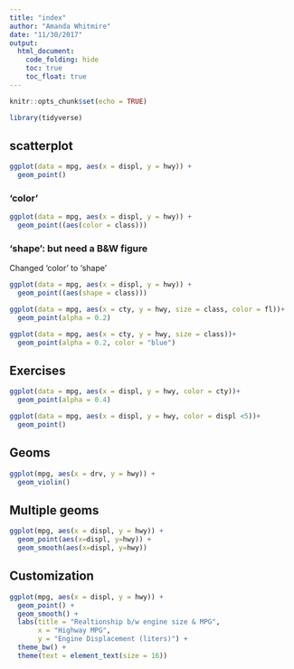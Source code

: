 ```yaml
---
title: "index"
author: "Amanda Whitmire"
date: "11/30/2017"
output: 
  html_document:
    code_folding: hide
    toc: true
    toc_float: true
---
```


```r
knitr::opts_chunk$set(echo = TRUE)

library(tidyverse)
```

## scatterplot

```r
ggplot(data = mpg, aes(x = displ, y = hwy)) + 
  geom_point()
```

### 'color'

```r
ggplot(data = mpg, aes(x = displ, y = hwy)) + 
  geom_point((aes(color = class)))
```

### 'shape': but need a B&W figure

Changed 'color' to 'shape'

```r
ggplot(data = mpg, aes(x = displ, y = hwy)) + 
  geom_point((aes(shape = class)))
```

```r
ggplot(data = mpg, aes(x = cty, y = hwy, size = class, color = fl))+ 
  geom_point(alpha = 0.2)
```

```r

ggplot(data = mpg, aes(x = cty, y = hwy, size = class))+ 
  geom_point(alpha = 0.2, color = "blue")
```

## Exercises

```r

ggplot(data = mpg, aes(x = displ, y = hwy, color = cty))+ 
  geom_point(alpha = 0.4)
```

```r

ggplot(data = mpg, aes(x = displ, y = hwy, color = displ <5))+ 
  geom_point()
```

## Geoms

```r

ggplot(mpg, aes(x = drv, y = hwy)) +
  geom_violin()

```

## Multiple geoms

```r

ggplot(mpg, aes(x = displ, y = hwy)) +
  geom_point(aes(x=displ, y=hwy)) +
  geom_smooth(aes(x=displ, y=hwy))

```



## Customization

```r

ggplot(mpg, aes(x = displ, y = hwy)) +
  geom_point() +
  geom_smooth() +
  labs(title = "Realtionship b/w engine size & MPG",
       x = "Highway MPG",
       y = "Engine Displacement (liters)") +
  theme_bw() +
  theme(text = element_text(size = 16))

```
